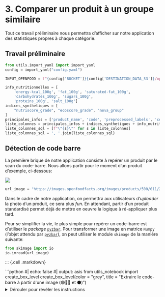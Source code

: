 # 3. Comparer un produit à un groupe similaire

Tout ce travail préliminaire nous permettra d'afficher sur notre application des statistiques
propres à chaque catégorie.

## Travail préliminaire

```python
from utils.import_yaml import import_yaml
config = import_yaml("config.yaml")

INPUT_OPENFOOD = f"{config['BUCKET']}{config['DESTINATION_DATA_S3']}/openfood.parquet"
```

```python
info_nutritionnelles = [
    'energy-kcal_100g', 'fat_100g', 'saturated-fat_100g',
    'carbohydrates_100g', 'sugars_100g',
    'proteins_100g', 'salt_100g']
indices_synthetiques = [
    "nutriscore_grade", "ecoscore_grade", "nova_group"
]
principales_infos = ['product_name', 'code', 'preprocessed_labels', 'coicop']
liste_colonnes = principales_infos + indices_synthetiques + info_nutritionnelles
liste_colonnes_sql = [f"\"{s}\"" for s in liste_colonnes]
liste_colonnes_sql = ', '.join(liste_colonnes_sql)
```

## Détection de code barre

La première brique de notre application consiste à repérer un produit par le scan du code-barre. 
Nous allons partir pour le moment d'un produit d'exemple, ci-dessous: 

![](https://images.openfoodfacts.org/images/products/500/011/260/2791/front_fr.4.400.jpg)

```python
url_image = "https://images.openfoodfacts.org/images/products/500/011/260/2791/front_fr.4.400.jpg"
```

Dans le cadre de notre application, on permettra aux utilisateurs d'_uploader_ 
la photo d'un produit, ce sera plus _fun_.
En attendant, partir d'un produit standardisé
permet déjà de mettre en oeuvre la logique à ré-appliquer plus tard. 

Pour se simplifier la vie, le plus simple pour repérer un code-barre est d'utiliser
le _package_ [`pyzbar`](https://pypi.org/project/pyzbar/).
Pour transformer une image en
matrice `Numpy` (l'objet attendu par [`pyzbar`](https://pypi.org/project/pyzbar/)),
on peut utiliser le module `skimage` de la manière suivante:

```python
from skimage import io
io.imread(url_image)
```

::: {.cell .markdown}
<!----- boite 🟢🔵🔴 et ⚫ ----->

```{=html}
```python
#| echo: false
#| output: asis
from utils_notebook import create_box_level
create_box_level(color = "grey", title = "Extraire le code-barre à partir d'une image (🟢🔵🔴 et ⚫)")
```
<details>
<summary>Dérouler pour révéler les instructions</summary>
```

1. Après avoir importé l'image via `io.imread`, utiliser `pyzbar.decode`
pour extraire les informations voulues, notamment le code-barre
2. Si vous avez nommé l'objet généré, vérifier le code-barre avec
`obj[0].data.decode()`
3. A partir de cela, créer une fonction `extract_ean` pour décoder l'image
(en retournant l'objet généré par `pyzbar`)

```{=html}
</details>
</div>
```

<!----- end 🟢🔵🔴 et ⚫ ----->
:::

```python
#| classes: yellow-code
#| label: get-openfood-parquet
#| output: false
#| eval: false

# Solution pour voie 🟡
def extract_ean(url, verbose=True):
    img = io.imread(url)
    decoded_objects = pyzbar.decode(img)
    if verbose is True:
        for obj in decoded_objects:
            # draw the barcode
            print("detected barcode:", obj)
            # print barcode type & data
            print("Type:", obj.type)
            print("Data:", obj.data)
    return decoded_objects

obj = extract_ean(url_image)

obj[0].data.decode()
```



```python
#| echo: false
from utils.detect_barcode import extract_ean
extract_ean(url_image)
```


## Association d'un code barre à un produit d'openfoodfacts


```python
ean = "5000112602999"
```


```python
import duckdb
con = duckdb.connect(database=':memory:')
con.execute("""
    INSTALL httpfs;
    LOAD httpfs;
    SET s3_endpoint='minio.lab.sspcloud.fr'
""")

from utils.import_yaml import import_yaml
config = import_yaml("config.yaml")

INPUT_OPENFOOD = f"{config['BUCKET']}{config['DESTINATION_DATA_S3']}/openfood.parquet"
url_data = "https://projet-funathon.minio.lab.sspcloud.fr/2023/sujet4/diffusion/openfood.parquet"

openfood_produit = con.sql(f"SELECT {liste_colonnes_sql} FROM read_parquet('{url_data}') WHERE CAST(ltrim(code, '0') AS STRING) = CAST(ltrim({ean}) AS STRING)").df()
```

```python
product_name = openfood_produit["product_name"].iloc[0]
```

```python
import pandas as pd

def fuzzy_matching_product(product_name, con, url_data, liste_colonnes_sql, info_nutritionnelles):
    out_textual = con.sql(f"SELECT {liste_colonnes_sql} from read_parquet('{url_data}') WHERE jaro_winkler_similarity('{product_name}',product_name) > 0.8 AND \"energy-kcal_100g\" IS NOT NULL")
    out_textual = out_textual.df()

    out_textual_imputed = pd.concat(
        [
            openfood_produit.loc[:, ["code", "product_name", "coicop"]].reset_index(drop = True),
            pd.DataFrame(out_textual.loc[:, info_nutritionnelles ].mean()).T
        ], ignore_index=True, axis=1
    )
    out_textual_imputed.columns = ["code", "product_name", "coicop"] + info_nutritionnelles
    
    return out_textual_imputed
```


```python
from utils.download_pb import import_coicop_labels
coicop = import_coicop_labels(
    "https://www.insee.fr/fr/statistiques/fichier/2402696/coicop2016_liste_n5.xls"
)
```


```python
if openfood_produit['energy-kcal_100g'].isnull().iloc[0]:
    openfood_produit = fuzzy_matching_product(product_name, con, url_data, liste_colonnes_sql, info_nutritionnelles)
    openfood_produit = openfood_produit.merge(coicop, left_on = "coicop", right_on = "Code")
```

```python
openfood_produit
```

```python
#| eval: false
import requests

url_api = f"https://api.lab.sspcloud.fr/predicat/label?k=1&q=%27{product_name}%27"
url_api = url_api.replace(" ", "%20")


output_api_predicat = requests.get(url_api).json()
coicop_found = output_api_predicat['coicop'][f"'{product_name}'"][0]['label']
coicop_found
```
